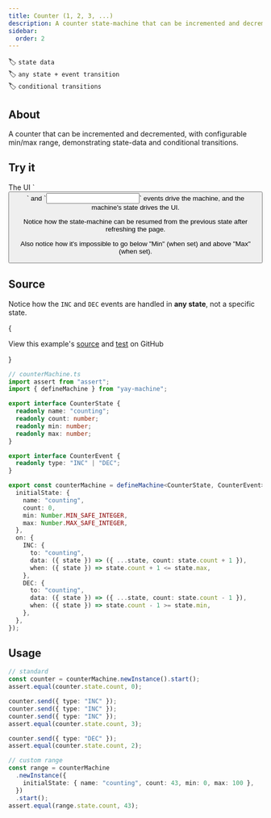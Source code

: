 ```yaml
---
title: Counter (1, 2, 3, ...)
description: A counter state-machine that can be incremented and decremented, with configurable min/max range, demonstrating state-data and conditional transitions
sidebar:
  order: 2
---
```


🏷️ `state data`\
🏷️ `any state + event transition`\
🏷️ `conditional transitions`

## About

A counter that can be incremented and decremented, with configurable min/max range, demonstrating state-data and conditional transitions.

## Try it


<Aside type="note" title='Did you see that?'>
The UI `<button/>` and `<input/>` events drive the machine, and the machine's state drives the UI.

Notice how the state-machine can be resumed from the previous state after refreshing the page.

Also notice how it's impossible to go below "Min" (when set) and above "Max" (when set).

</Aside>


<Counter />

## Source

Notice how the `INC` and `DEC` events are handled in **any state**, not a specific state.

{<Aside type="tip">
View this example's <a href="https://github.com/maurice/yay-machine/blob/main/packages/example-machines/src/counterMachine.ts" target="_blank">source</a> and <a href="https://github.com/maurice/yay-machine/blob/main/packages/example-machines/src/__tests__/counterMachine.test.ts" target="_blank">test</a> on GitHub

</Aside>}

```typescript
// counterMachine.ts
import assert from "assert";
import { defineMachine } from "yay-machine";

export interface CounterState {
  readonly name: "counting";
  readonly count: number;
  readonly min: number;
  readonly max: number;
}

export interface CounterEvent {
  readonly type: "INC" | "DEC";
}

export const counterMachine = defineMachine<CounterState, CounterEvent>({
  initialState: {
    name: "counting",
    count: 0,
    min: Number.MIN_SAFE_INTEGER,
    max: Number.MAX_SAFE_INTEGER,
  },
  on: {
    INC: {
      to: "counting",
      data: ({ state }) => ({ ...state, count: state.count + 1 }),
      when: ({ state }) => state.count + 1 <= state.max,
    },
    DEC: {
      to: "counting",
      data: ({ state }) => ({ ...state, count: state.count - 1 }),
      when: ({ state }) => state.count - 1 >= state.min,
    },
  },
});
```

## Usage

```typescript
// standard
const counter = counterMachine.newInstance().start();
assert.equal(counter.state.count, 0);

counter.send({ type: "INC" });
counter.send({ type: "INC" });
counter.send({ type: "INC" });
assert.equal(counter.state.count, 3);

counter.send({ type: "DEC" });
assert.equal(counter.state.count, 2);

// custom range
const range = counterMachine
  .newInstance({
    initialState: { name: "counting", count: 43, min: 0, max: 100 },
  })
  .start();
assert.equal(range.state.count, 43);
```
